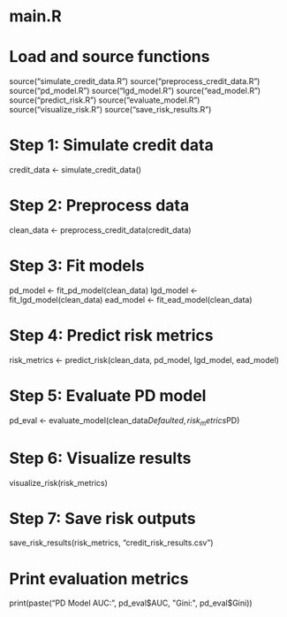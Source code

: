 # main.R

# Load and source functions
source("simulate_credit_data.R")
source("preprocess_credit_data.R")
source("pd_model.R")
source("lgd_model.R")
source("ead_model.R")
source("predict_risk.R")
source("evaluate_model.R")
source("visualize_risk.R")
source("save_risk_results.R")

# Step 1: Simulate credit data
credit_data <- simulate_credit_data()

# Step 2: Preprocess data
clean_data <- preprocess_credit_data(credit_data)

# Step 3: Fit models
pd_model <- fit_pd_model(clean_data)
lgd_model <- fit_lgd_model(clean_data)
ead_model <- fit_ead_model(clean_data)

# Step 4: Predict risk metrics
risk_metrics <- predict_risk(clean_data, pd_model, lgd_model, ead_model)

# Step 5: Evaluate PD model
pd_eval <- evaluate_model(clean_data$Defaulted, risk_metrics$PD)

# Step 6: Visualize results
visualize_risk(risk_metrics)

# Step 7: Save risk outputs
save_risk_results(risk_metrics, "credit_risk_results.csv")

# Print evaluation metrics
print(paste("PD Model AUC:", pd_eval$AUC, "Gini:", pd_eval$Gini))
